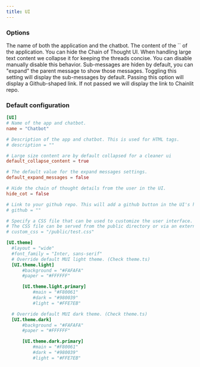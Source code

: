 ```yaml
---
title: UI
---
```


### Options

<ParamField path="name" type="str" default="My Chatbot">
  The name of both the application and the chatbot.
</ParamField>

<ParamField path="description" type="str" optional>
  The content of the `<meta name="description">` of the application.
</ParamField>

<ParamField path="hide_cot" type="bool" default={false}>
  You can hide the Chain of Thought UI.
</ParamField>

<ParamField path="default_collapse_content" type="bool" default={true}>
  When handling large text content we collapse it for keeping the threads
  concise. You can disable manually disable this behavior.
</ParamField>

<ParamField path="default_expand_message" type="bool" default={false}>
  Sub-messages are hiden by default, you can "expand" the parent message to show
  those messages. Toggling this setting will display the sub-messages by
  default.
</ParamField>

<ParamField path="github" type="str" optional>
  Passing this option will display a Github-shaped link. If not passed we will
  display the link to Chainlit repo.
</ParamField>

### Default configuration

```toml
[UI]
# Name of the app and chatbot.
name = "Chatbot"

# Description of the app and chatbot. This is used for HTML tags.
# description = ""

# Large size content are by default collapsed for a cleaner ui
default_collapse_content = true

# The default value for the expand messages settings.
default_expand_messages = false

# Hide the chain of thought details from the user in the UI.
hide_cot = false

# Link to your github repo. This will add a github button in the UI's header.
# github = ""

# Specify a CSS file that can be used to customize the user interface.
# The CSS file can be served from the public directory or via an external link.
# custom_css = "/public/test.css"

[UI.theme]
  #layout = "wide"
  #font_family = "Inter, sans-serif"
  # Override default MUI light theme. (Check theme.ts)
  [UI.theme.light]
      #background = "#FAFAFA"
      #paper = "#FFFFFF"

      [UI.theme.light.primary]
          #main = "#F80061"
          #dark = "#980039"
          #light = "#FFE7EB"

  # Override default MUI dark theme. (Check theme.ts)
  [UI.theme.dark]
      #background = "#FAFAFA"
      #paper = "#FFFFFF"

      [UI.theme.dark.primary]
          #main = "#F80061"
          #dark = "#980039"
          #light = "#FFE7EB"
```

